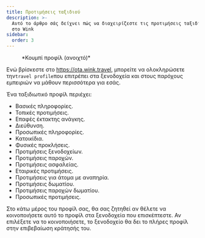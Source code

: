 ```yaml
---
title: Προτιμήσεις ταξιδιού
description: >-
  Αυτό το άρθρο σάς δείχνει πώς να διαχειρίζεστε τις προτιμήσεις ταξιδιού σας
  στο Wink
sidebar:
  order: 3
---
```


<figure>
  <CloudinaryImage width="350" height="404" resize="scale" quality="best" alt="Κουμπί λογαριασμού κατά τον έλεγχο ταυτότητας" src="academy/account-button-auth-open" errorImage="noimage_opaque_nyrtl0.png" />

  <figcaption>*Κουμπί προφίλ (ανοιχτό)*</figcaption>
</figure>


Ενώ βρίσκεστε στο https://ota.wink.travel, μπορείτε να ολοκληρώσετε την`travel profile`που επιτρέπει στα ξενοδοχεία και στους παρόχους εμπειριών να μάθουν περισσότερα για εσάς.

Ένα ταξιδιωτικό προφίλ περιέχει:

* Βασικές πληροφορίες.
* Τοπικές προτιμήσεις.
* Επαφές έκτακτης ανάγκης.
* Διεύθυνση.
* Προσωπικές πληροφορίες.
* Κατοικίδια.
* Φυσικές προκλήσεις.
* Προτιμήσεις ξενοδοχείων.
* Προτιμήσεις παροχών.
* Προτιμήσεις ασφαλείας.
* Εταιρικές προτιμήσεις.
* Προτιμήσεις για άτομα με αναπηρία.
* Προτιμήσεις δωματίου.
* Προτιμήσεις παροχών δωματίου.
* Προσωπικές προτιμήσεις.

Στο κάτω μέρος του προφίλ σας, θα σας ζητηθεί αν θέλετε να κοινοποιήσετε αυτό το προφίλ στα ξενοδοχεία που επισκέπτεστε. Αν επιλέξετε να το κοινοποιήσετε, το ξενοδοχείο θα δει το πλήρες προφίλ στην επιβεβαίωση κράτησής του.

